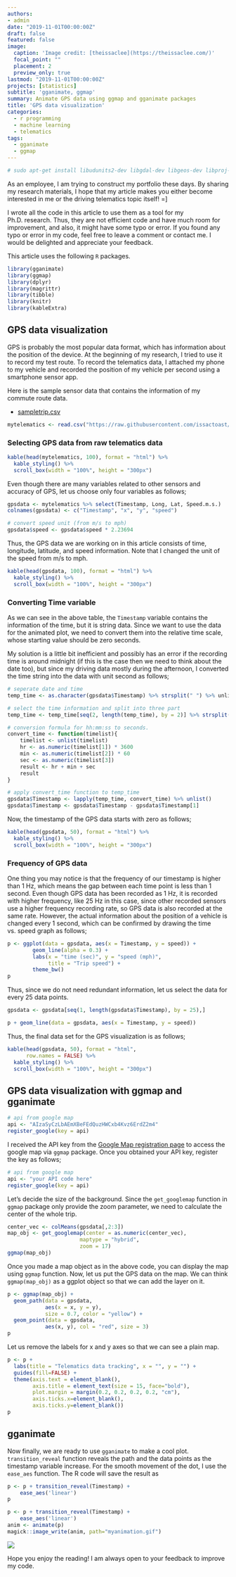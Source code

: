 ```yaml
---
authors:
- admin
date: "2019-11-01T00:00:00Z"
draft: false
featured: false
image:
  caption: 'Image credit: [theissaclee](https://theissaclee.com/)'
  focal_point: ""
  placement: 2
  preview_only: true
lastmod: "2019-11-01T00:00:00Z"
projects: [statistics]
subtitle: 'gganimate, ggmap'
summary: Animate GPS data using ggmap and gganimate packages
title: 'GPS data visualization'
categories:
  - r programming
  - machine learning
  - telematics
tags:
  - gganimate
  - ggmap
---
```


```r
# sudo apt-get install libudunits2-dev libgdal-dev libgeos-dev libproj-dev 
```


As an employee, I am trying to construct my portfolio these days. By sharing my research materials, I hope that my article makes you either become interested in me or the driving telematics topic itself! =]

I wrote all the code in this article to use them as a tool for my Ph.D. research. Thus, they are not efficient code and have much room for improvement, and also, it might have some typo or error. If you found any typo or error in my code, feel free to leave a comment or contact me. I would be delighted and appreciate your feedback.

This article uses the following `R` packages.

```r
library(gganimate)
library(ggmap)
library(dplyr)
library(magrittr)
library(tibble)
library(knitr)
library(kableExtra)
```

## GPS data visualization

GPS is probably the most popular data format, which has information about the position of the device. At the beginning of my research, I tried to use it to record my test route. To record the telematics data, I attached my phone to my vehicle and recorded the position of my vehicle per second using a smartphone sensor app.

Here is the sample sensor data that contains the information of my commute route data.

- [sampletrip.csv](https://raw.githubusercontent.com/issactoast/EnBlog/master/static/files/telematics/sampletrip.csv)

```r
mytelematics <- read.csv("https://raw.githubusercontent.com/issactoast/EnBlog/master/static/files/telematics/sampletrip.csv", header = TRUE, fill = TRUE)
```

### Selecting GPS data from raw telematics data

```r
kable(head(mytelematics, 100), format = "html") %>% 
  kable_styling() %>% 
  scroll_box(width = "100%", height = "300px")
```

Even though there are many variables related to other sensors and accuracy of GPS, let us choose only four variables as follows;

```r
gpsdata <- mytelematics %>% select(Timestamp, Long, Lat, Speed.m.s.)
colnames(gpsdata) <- c("Timestamp", "x", "y", "speed")

# convert speed unit (from m/s to mph)
gpsdata$speed <- gpsdata$speed * 2.23694 
```

Thus, the GPS data we are working on in this article consists of time, longitude, latitude, and speed information. Note that I changed the unit of the speed from m/s to mph.

```r
kable(head(gpsdata, 100), format = "html") %>% 
  kable_styling() %>% 
  scroll_box(width = "100%", height = "300px")
```

### Converting Time variable

As we can see in the above table, the `Timestamp` variable contains the information of the time, but it is string data. Since we want to use the data for the animated plot, we need to convert them into the relative time scale, whose starting value should be zero seconds.

My solution is a little bit inefficient and possibly has an error if the recording time is around midnight (if this is the case then we need to think about the date too), but since my driving data mostly during the afternoon, I converted the time string into the data with unit second as follows;

```r
# seperate date and time
temp_time <- as.character(gpsdata$Timestamp) %>% strsplit(" ") %>% unlist

# select the time information and split into three part
temp_time <- temp_time[seq(2, length(temp_time), by = 2)] %>% strsplit(":")

# conversion formula for hh:mm:ss to seconds. 
convert_time <- function(timelist){
    timelist <- unlist(timelist)
    hr <- as.numeric(timelist[1]) * 3600
    min <- as.numeric(timelist[2]) * 60
    sec <- as.numeric(timelist[3])
    result <- hr + min + sec
    result
}

# apply convert_time function to temp_time
gpsdata$Timestamp <- lapply(temp_time, convert_time) %>% unlist()
gpsdata$Timestamp <- gpsdata$Timestamp - gpsdata$Timestamp[1]
```

Now, the timestamp of the GPS data starts with zero as follows;

```r
kable(head(gpsdata, 50), format = "html") %>% 
  kable_styling() %>% 
  scroll_box(width = "100%", height = "300px")
```

### Frequency of GPS data

One thing you may notice is that the frequency of our timestamp is higher than 1 Hz, which means the gap between each time point is less than 1 second. Even though GPS data has been recorded as 1 Hz, it is recorded with higher frequency, like 25 Hz in this case, since other recorded sensors use a higher frequency recording rate, so GPS data is also recorded at the same rate. However, the actual information about the position of a vehicle is changed every 1 second, which can be confirmed by drawing the time vs. speed graph as follows;

```r
p <- ggplot(data = gpsdata, aes(x = Timestamp, y = speed)) +
        geom_line(alpha = 0.3) +
        labs(x = "time (sec)", y = "speed (mph)",
             title = "Trip speed") +
        theme_bw()
p
```

Thus, since we do not need redundant information, let us select the data for every 25 data points.

```r
gpsdata <- gpsdata[seq(1, length(gpsdata$Timestamp), by = 25),]
```

```r
p + geom_line(data = gpsdata, aes(x = Timestamp, y = speed))
```

Thus, the final data set for the GPS visualization is as follows;

```r
kable(head(gpsdata, 50), format = "html",
      row.names = FALSE) %>% 
  kable_styling() %>% 
  scroll_box(width = "100%", height = "300px")
```

## GPS data visualization with ggmap and gganimate

```r
# api from google map
api <- "AIzaSyCzLbAEmXBeFEdQuzHWCxb4Kvz6ErdZ2m4"
register_google(key = api)
```

I received the API key from the [Google Map registration page](https://cloud.google.com/maps-platform/#get-started) to access the google map via `ggmap` package. Once you obtained your API key, register the key as follows;

```r
# api from google map
api <- "your API code here"
register_google(key = api)
```

Let's decide the size of the background. Since the `get_googlemap` function in `ggmap` package only provide the zoom parameter, we need to calculate the center of the whole trip.

```r
center_vec <- colMeans(gpsdata[,2:3])
map_obj <- get_googlemap(center = as.numeric(center_vec),
                       maptype = "hybrid",
                       zoom = 17)
ggmap(map_obj)
```

Once you made a map object as in the above code, you can display the map using `ggmap` function. Now, let us put the GPS data on the map. We can think `ggmap(map_obj)` as a ggplot object so that we can add the layer on it.

```r
p <- ggmap(map_obj) + 
  geom_path(data = gpsdata,
            aes(x = x, y = y),
            size = 0.7, color = "yellow") +
  geom_point(data = gpsdata,
            aes(x, y), col = "red", size = 3)
p
```

Let us remove the labels for x and y axes so that we can see a plain map.

```r
p <- p + 
  labs(title = "Telematics data tracking", x = "", y = "") +
  guides(fill=FALSE) +
  theme(axis.text = element_blank(),
        axis.title = element_text(size = 15, face="bold"),
        plot.margin = margin(0.2, 0.2, 0.2, 0.2, "cm"),
        axis.ticks.x=element_blank(),
        axis.ticks.y=element_blank())
p
```


## gganimate

Now finally, we are ready to use `gganimate` to make a cool plot. `transition_reveal` function reveals the path and the data points as the timestamp variable increase. For the smooth movement of the dot, I use the `ease_aes` function. The R code will save the result as

```r
p <- p + transition_reveal(Timestamp) +
    ease_aes('linear')
p
```

```r
p <- p + transition_reveal(Timestamp) +
    ease_aes('linear')
anim <- animate(p)
magick::image_write(anim, path="myanimation.gif")
```

![](./myanimation.gif)

Hope you enjoy the reading! I am always open to your feedback to improve my code.

